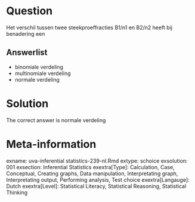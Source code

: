 Question
========

Het verschil tussen twee steekproeffracties B1/n1 en B2/n2 heeft bij benadering een

Answerlist
----------
* binomiale verdeling
* multinomiale verdeling
* normale verdeling

Solution
========

The correct answer is  normale verdeling

Meta-information
================
exname: uva-inferential statistics-239-nl.Rmd
extype: schoice
exsolution: 001
exsection: Inferential Statistics
exextra[Type]: Calculation, Case, Conceptual, Creating graphs, Data manipulation, Interpretating graph, Interpretating output, Performing analysis, Test choice
exextra[Langauge]: Dutch
exextra[Level]: Statistical Literacy, Statistical Reasoning, Statistical Thinking
